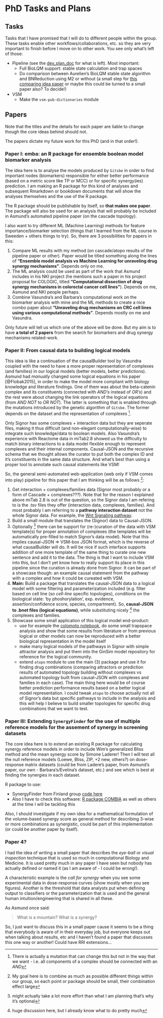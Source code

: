 # PhD Tasks and Plans {#plans}

## Tasks

Tasks that I have promised that I will do to different people within the group. 
These tasks enable other workflows/collaborations, etc. so they are very 
important to finish before I move on to other work. You see only what's left of 
those:

- Pipeline (see the [dev_plan_doc](https://docs.google.com/document/d/1OUupR0b-28YB9pVAww77RMecnFN6A39MYjXMjljmvG4/edit?usp=sharing) for what is left). Most important:
    - Full BioLQM support: stable state calculation and trap spaces
    - Do comparison between Aurelien's BioLQM stable state algorithm and 
BNReduction using M2 or without (a small step for [this comparing idea paper](#comp) or
maybe this could be turned to a small paper also? To decide!)
- VSM
  - Make the `vsm-pub-dictionaries` module

## Papers

Note that the titles and the details for each paper are liable to change though the core ideas behind should not. 

The papers dictate my future work for this PhD (and in that order!).

### Paper I: emba: an R package for ensemble boolean model biomarker analysis

The idea here is to analyse the models produced by `Gitsbe` in order to find 
important nodes (biomarkers) responsible for either better performance (based on a metric score
like TP or MCC) or for specific synergy(ies) prediction. I am making an R package for this kind
of analyses and subsequent Rmarkdown or bookdown documents that will show the 
analyses themselves and the use of the R package.

The R package should be publishable by itself, so **that makes one paper**.
The package will also be used for an analysis that will probably be included in 
Asmund's automated pipeline paper (on the cascade topology). 

I also want to try different ML (Machine Learning) methods for feature importance/biomarker 
selection (things that I learned from the ML course in Sweeden + others things to try). So, there are 3 possibilities for papers in this:

1. Compare ML results with my method (on cascade/atopo results of the pipeline 
paper or other). Paper would be titled something along the lines of
**"Ensemble model analysis vs Machine Learning for unraveling drug synergy mechanisms"**.
Depends only on me.
2. The ML analysis could be used as part of the work that Asmund includes in his NKI project (he mentions such a paper in his project proposal for COLOGIC, titled **"Computational dissection of drug synergy mechanisms in colorectal cancer cell lines"**). Depends on me, Asmund and NKI
people perhaps.
3. Combine Vasundra's and Barbara's computational work on the biomarker analysis with mine and the ML methods to create a nice combo paper about
**"Unraveling drug mechanisms on CRC cell lines using various computational methods"**. 
Depends mostly on me and Vasundra.

Only future will tell us which one of the above will be done. But my
aim is to have **a total of 2 papers** from the search for biomarkers and drug synergy mechanisms related-work.

### Paper II: From causal data to building logical models

This idea is like a continuation of the causalBuilder tool by Vasundra coupled with the
need to have a more proper representation of complexes (and families) in our 
logical models (better models, better predictions). Asmund had *manually* changed some logical equations in his paper 
[@Flobak2015], in order to make the model more compliant with biology knowledge 
and literature findings. One of them was about the beta-catenin complex and its
constituents (connected with *AND's* instead of *OR's*) and the rest were about changing the link operators of the logical 
equations (from *AND NOT* to *OR NOT*). The latter is something that is enabled 
through the mutations introduced by the genetic algorithm of `Gitsbe`. The former
depends on the dataset and the representation of complexes ^[There is actually a mutation that can change this but not in the way that we want - i.e. all components of a complex 
should be connected with an *AND*]. 

Only Signor has some complexes + interaction data but they are seperate files, making it thus difficult (and non-elegant computationally-wise) to integrate such knowledge/data to boolean models. Also Vasundra's experience with Reactome data in miTab2.8 showed us the difficulty to match binary interactions to a data model flexible enough to represent complexes and their internal components. Causal-JSON and the recursive schema that we thought allows the curator to put both the complex ID and it's constituents in the same data structure. And what's best than using a proper tool to annotate such causal statements like VSM!

So, the general semi-automated web-application (web only if VSM comes into play) pipeline for this paper that I am thinking will be as follows ^[My goal here is to combine as much as possible different things within our group,
so each point or package should be small, their combination effect large]:

1. Get interaction + complexes/families data (Signor most probably or a form of Cascade + complexes???). Note that for the reason I explained above miTab 2.8 is out of the question, so the Signor
data I am refering to is the .tsv files they offer (interaction data, complexes, families). And
most probably I am referring to a **pathway interaction dataset** not the whole Signor data. For example, the [Wnt Signaling pathway](https://signor.uniroma2.it/pathway_browser.php?organism=human&pathway_list=SIGNOR-WNT&level=1).
2. Build a small module that translates the (Signor) data to Causal-JSON. 
3. Optionally ^[might actually take a lot more effort than what I am planning that's why it's optional] 
there can be support for (re-)curation of the data with VSM template(s) for proper annotation of complexes (the templates will be automatically pre-filled to match Signor's data model). Note that this implies causal-JSON => VSM-box JSON format, which is the reverse 
of what causalBuilder will do. It will be nice if such interface supports addition
of one more template of the same thing to curate one new sentence and add it to the data. 
The thing is that I want to include VSM into this, but I don't yet know how to really support
its place in this pipeline since the curation is already done from Signor. It can be
part of a showcase though: an example causal statement from the pathway with a complex 
and how it could be cureated with VSM.
3. **Main:** Build a package that translates the causal-JSON data to a logical model with
some filtering and parameterization included (e.g. filter based on cell line (so *cell-line* specific topologies), conditions on the biological state: 'by phoshorylation', exp. evidence, assertion/confidence score, species, compartment). 
So, **causal-JSON to .bnet files (logical equations)**, while substituting nicely ^[huge
discussion here, but I already know what to do pretty much] the complexes and families. 
4. Showcase some small application of this logical model end-product:  
    - use for example the [colomoto notebook](https://github.com/colomoto/colomoto-docker), do some small trapspace analysis and show that some results from literature or from previous logical or other models can now be reproduced with a better biological representation in the model itself
    - make many logical models of the pathways in Signor with simple attractor analysis and put them into the GinSim model repository for reference for the logical community.
    - extend `atopo` module to use the main (3) package and use it for finding drug combinations (comparing attractors or prediction results of automated topology building without complexes vs automated topology built from causal-JSON with complexes and families in each case). 
    The main thing here would be of course better prediction performance results based on a better logical model representation. 
    I could tweak `atopo` to choose actually not all of Signor's data but specific pathways to include in the analysis and this will help I believe to build smaller topologies for specific drug combinations that we want to test.

### Paper III: Extending `SynergyFinder` for the use of multiple reference models for the assement of synergy in screening datasets

The core idea here is to extend an existing R package for calculating synergy 
reference models in order to include Wim's generalized Bliss method and the mean synergy score by Simone Laderer! Then I will test all the null reference models (Loewe, Bliss, ZIP, +2 new, others?) on dose-response matrix datasets (could be from Ladere's paper, from Asmund's paper,
our own - Barbara's/Evelina's dataset, etc.) and see which is best at finding the 
synergies in each dataset. 

R package to use:

- SynergyFinder from Finland group [code here](https://github.com/google/synergyfinderengineered/)
- Also I have to check this software: [R package COMBIA](https://www.ncbi.nlm.nih.gov/pmc/articles/PMC5732778/) as well as others
at the time I will be tackling this

Also, I should investigate if my own idea for a mathematical 
formulation of the volume-based synergy score as general method for describing 3-wise 
or more combinations as synergistic, could be part of this implementation (or could be another paper by itself).

### Paper 4?

I had the idea of writing a small paper that describes the *eye-ball* or 
*visual inspection* technique that is used so much in computational Biology and 
Medicine. It is used pretty much in any paper I have seen but nobody has actually
defined or named it (as I am aware of - I could be wrong!). 

A characteristic example is the *call for synergy* when you see some 
experimental data in dose-response curves (show mostly when you see figures). Another is the threshold that data analysts put when defining output to classifiers or the parameterization that is used and the general human intuition/engineering that is shared in all these.

As Asmund once said:

> What is a mountain? What is a synergy?

So, I just want to discuss this in a small paper cause it seems to be a
thing that everybody is aware of in their everyday job, but everyone keeps out 
when talking about results, etc and I haven't found a paper that discusses this
one way or another! Could have RRI extensions...

